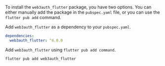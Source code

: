To install the `web3auth_flutter` package, you have two options. You can either manually add the
package in the `pubspec.yaml` file, or you can use the `flutter pub add` command.

Add `web3auth_flutter` as a dependency to your `pubspec.yaml`.

```yaml
dependencies:
  web3auth_flutter: ^4.0.0
```

Add `web3auth_flutter` using `flutter pub add command`.

```sh
flutter pub add web3auth_flutter
```
